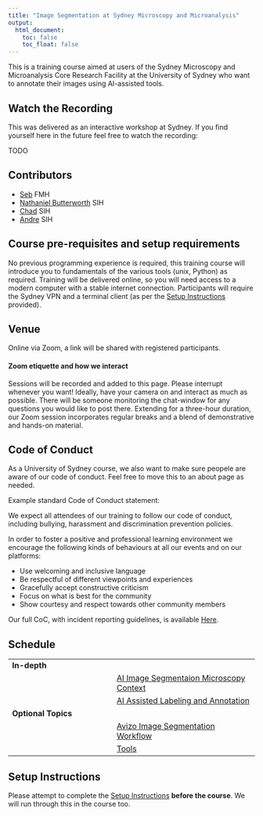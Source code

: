 ```yaml
---
title: "Image Segmentation at Sydney Microscopy and Microanalysis"
output:
  html_document:
    toc: false
    toc_float: false
---
```



This is a training course aimed at users of the Sydney Microscopy and Microanalysis Core Research Facility at the University of Sydney who want to annotate their images using AI-assisted tools.

## Watch the Recording

This was delivered as an interactive workshop at Sydney. If you find yourself here in the future feel free to watch the recording:

TODO

## Contributors

* [Seb](https://www.sydney.edu.au/research/facilities/sydney-informatics-hub/our-staff.html) FMH
* [Nathaniel Butterworth](https://www.sydney.edu.au/research/facilities/sydney-informatics-hub/our-staff.html) SIH
* [Chad](https://www.sydney.edu.au/research/facilities/sydney-informatics-hub/our-staff.html) SIH
* [Andre](https://www.sydney.edu.au/research/facilities/sydney-informatics-hub/our-staff.html) SIH


## Course pre-requisites and setup requirements

No previous programming experience is required, this training course will introduce you to fundamentals of the various tools (unix, Python) as required. Training will be delivered online, so you will need access to a modern computer with a stable internet connection. Participants will require the Sydney VPN and a terminal client (as per the [Setup Instructions](./setup.html) provided).


## Venue

Online via Zoom, a link will be shared with registered participants.

#### Zoom etiquette and how we interact

Sessions will be recorded and added to this page. Please interrupt whenever you want! Ideally, have your camera on and interact as much as possible. There will be someone monitoring the chat-window for any questions you would like to post there.  Extending for a three-hour duration, our Zoom session incorporates regular breaks and a blend of demonstrative and hands-on material.


## Code of Conduct

As a University of Sydney course, we also want to make sure peopele are aware of our code of conduct.
Feel free to move this to an about page as needed.

Example standard Code of Conduct statement:

We expect all attendees of our training to follow our code of conduct, including bullying, harassment and discrimination prevention policies.

In order to foster a positive and professional learning environment we encourage the following kinds of behaviours at all our events and on our platforms:

* Use welcoming and inclusive language
* Be respectful of different viewpoints and experiences
* Gracefully accept constructive criticism
* Focus on what is best for the community
* Show courtesy and respect towards other community members

Our full CoC, with incident reporting guidelines, is available [Here](https://sydney-informatics-hub.github.io/codeofconduct/).



## Schedule

|  |  |
| --- | :--- |
| **In-depth** |
|   | [AI Image Segmentaion Microscopy Context](notebooks/01_microscopy.qmd) |
|   | [AI Assisted Labeling and Annotation](notebooks/02_labeling.qmd) |
| **Optional Topics** |
|   | [Avizo Image Segmentation Workflow](notebooks/03_avizo.qmd) |
|   | [Tools](notebooks/04_tools.qmd) |


## Setup Instructions

Please attempt to complete the [Setup Instructions](./setup.html) **before the course**. We will run through this in the course too.
